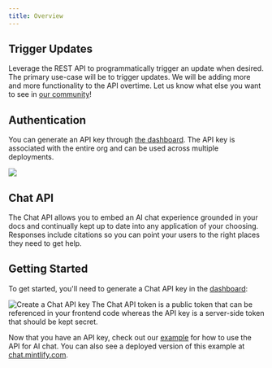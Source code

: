 ```yaml
---
title: Overview
---
```


## Trigger Updates

Leverage the REST API to programmatically trigger an update when desired.
The primary use-case will be to trigger updates. We will be adding more and more
functionality to the API overtime. Let us know what else you want to see in
[our community](https://mintlify.com/community)!

## Authentication

You can generate an API key through
[the dashboard](https://dashboard.mintlify.com/settings/integrations). The API key is
associated with the entire org and can be used across multiple deployments.

<Frame>
  <img src="/images/external-api-key.png" />
</Frame>

## Chat API

The Chat API allows you to embed an AI chat experience grounded in your docs and continually kept up to date into any application of your choosing.
Responses include citations so you can point your users to the right places they need to get help.

## Getting Started

To get started, you'll need to generate a Chat API key in the [dashboard](https://dashboard.mintlify.com/products/chat/widget):

<Frame>
  <img
    alt="Create a Chat API key"
    src="/images/generate-discovery-api-key.png"
  />
</Frame>

<Note>
  The Chat API token is a public token that can be referenced in your
  frontend code whereas the API key is a server-side token that should be kept
  secret.
</Note>

Now that you have an API key, check out our [example](https://github.com/mintlify/discovery-api-example) for how to use
the API for AI chat. You can also see a deployed version of this example at [chat.mintlify.com](https://chat.mintlify.com).